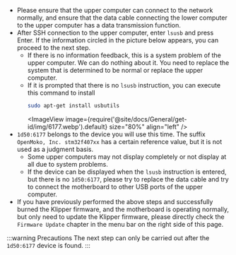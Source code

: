 * Please ensure that the upper computer can connect to the network normally, and ensure that the data cable connecting the lower computer to the upper computer has a data transmission function.
* After SSH connection to the upper computer, enter `lsusb` and press Enter. If the information circled in the picture below appears, you can proceed to the next step.
    * If there is no information feedback, this is a system problem of the upper computer. We can do nothing about it. You need to replace the system that is determined to be normal or replace the upper computer.
    * If it is prompted that there is no `lsusb` instruction, you can execute this command to install
        ```bash
        sudo apt-get install usbutils
        ```
        <ImageView image={require('@site/docs/General/get-id/img/6177.webp').default} size="80%" align="left" /> 
* `1d50:6177` belongs to the device you will use this time. The suffix `OpenMoko, Inc. stm32f407xx` has a certain reference value, but it is not used as a judgment basis.
    * Some upper computers may not display completely or not display at all due to system problems.
    * If the device can be displayed when the `lsusb` instruction is entered, but there is no `1d50:6177`, please try to replace the data cable and try to connect the motherboard to other USB ports of the upper computer.
* If you have previously performed the above steps and successfully burned the Klipper firmware, and the motherboard is operating normally, but only need to update the Klipper firmware, please directly check the `Firmware Update` chapter in the menu bar on the right side of this page.

:::warning Precautions
   The next step can only be carried out after the `1d50:6177` device is found.
::: 